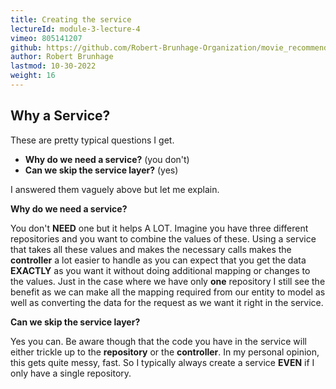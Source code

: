 ```yaml
---
title: Creating the service
lectureId: module-3-lecture-4
vimeo: 805141207
github: https://github.com/Robert-Brunhage-Organization/movie_recommendation_app_course/commits/main
author: Robert Brunhage
lastmod: 10-30-2022
weight: 16
---
```


## Why a Service?

These are pretty typical questions I get.

*   **Why do we need a service?** (you don't)
*   **Can we skip the service layer?** (yes)

  

I answered them vaguely above but let me explain.

  

**Why do we need a service?**

You don't **NEED** one but it helps A LOT. Imagine you have three different repositories and you want to combine the values of these. Using a service that takes all these values and makes the necessary calls makes the **controller** a lot easier to handle as you can expect that you get the data **EXACTLY** as you want it without doing additional mapping or changes to the values. Just in the case where we have only **one** repository I still see the benefit as we can make all the mapping required from our entity to model as well as converting the data for the request as we want it right in the service.

  

**Can we skip the service layer?**

Yes you can. Be aware though that the code you have in the service will either trickle up to the **repository** or the **controller**. In my personal opinion, this gets quite messy, fast. So I typically always create a service **EVEN** if I only have a single repository.
